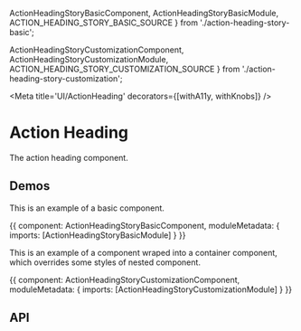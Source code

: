 



  ActionHeadingStoryBasicComponent,
  ActionHeadingStoryBasicModule,
  ACTION_HEADING_STORY_BASIC_SOURCE
} from './action-heading-story-basic';

  ActionHeadingStoryCustomizationComponent,
  ActionHeadingStoryCustomizationModule,
  ACTION_HEADING_STORY_CUSTOMIZATION_SOURCE
} from './action-heading-story-customization';

<Meta title='UI/ActionHeading' decorators={[withA11y, withKnobs]} />

# Action Heading

The action heading component.

## Demos

This is an example of a basic component.

<Preview source={ACTION_HEADING_STORY_BASIC_SOURCE}>
  <Story name='Basic' height='110px'>
    {{
      component: ActionHeadingStoryBasicComponent,
      moduleMetadata: {
        imports: [ActionHeadingStoryBasicModule]
      }
    }}
  </Story>
</Preview>

This is an example of a component wraped into a container component, which overrides some styles of nested component.

<Preview source={ACTION_HEADING_STORY_CUSTOMIZATION_SOURCE}>
  <Story name='Customization' height='110px'>
    {{
      component: ActionHeadingStoryCustomizationComponent,
      moduleMetadata: {
        imports: [ActionHeadingStoryCustomizationModule]
      }
    }}
  </Story>
</Preview>

## API

<Props of={ESActionHeadingComponent} />
